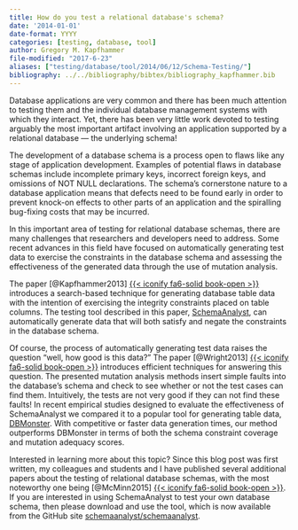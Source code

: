 ```yaml
---
title: How do you test a relational database's schema?
date: '2014-01-01'
date-format: YYYY
categories: [testing, database, tool]
author: Gregory M. Kapfhammer
file-modified: "2017-6-23"
aliases: ["testing/database/tool/2014/06/12/Schema-Testing/"]
bibliography: ../../bibliography/bibtex/bibliography_kapfhammer.bib
---
```


Database applications are very common and there has been much attention to
testing them and the individual database management systems with which they
interact. Yet, there has been very little work devoted to testing arguably the
most important artifact involving an application supported by a relational
database &mdash; the underlying schema!

The development of a database schema is a process open to flaws like any stage
of application development. Examples of potential flaws in database schemas
include incomplete primary keys, incorrect foreign keys, and omissions of NOT
NULL declarations. The schema's cornerstone nature to a database application
means that defects need to be found early in order to prevent knock-on effects
to other parts of an application and the spiralling bug-fixing costs that may be
incurred.

In this important area of testing for relational database schemas, there are
many challenges that researchers and developers need to address. Some recent
advances in this field have focused on automatically generating test data to
exercise the constraints in the database schema and assessing the effectiveness
of the generated data through the use of mutation analysis.

The paper [@Kapfhammer2013] [{{< iconify fa6-solid book-open
>}}](/research/papers/Kapfhammer2013/index.qmd) introduces a search-based
technique for generating database table data with the intention of exercising
the integrity constraints placed on table columns. The testing tool described
in this paper, <a href="http://schemaanalyst.org/">SchemaAnalyst</a>, can
automatically generate data that will both satisfy and negate the constraints
in the database schema. </p>

Of course, the process of automatically generating test data raises the
question "well, how good is this data?" The paper [@Wright2013] [{{< iconify
fa6-solid book-open
>}}](/research/papers/Wright2013/index.qmd) introduces efficient
techniques for answering this question. The presented mutation analysis methods
insert simple faults into the database's schema and check to see whether or not
the test cases can find them. Intuitively, the tests are not very good if they
can not find these faults! In recent empirical studies designed to evaluate the
effectiveness of SchemaAnalyst we compared it to a popular tool for generating
table data, <a href="http://dbmonster.sourceforge.net/">DBMonster</a>. With
competitive or faster data generation times, our method outperforms DBMonster
in terms of both the schema constraint coverage and mutation adequacy scores.

Interested in learning more about this topic? Since this blog post was first
written, my colleagues and students and I have published several additional
papers about the testing of relational database schemas, with the most
noteworthy one being [@McMinn2015] [{{< iconify fa6-solid book-open
>}}](/research/papers/McMinn2015/index.qmd). If you are interested in using
SchemaAnalyst to test your own database schema, then please download and use
the tool, which is now available from the GitHub site <a
href="https://github.com/schemaanalyst/schemaanalyst">schemaanalyst/schemaanalyst</a>.

